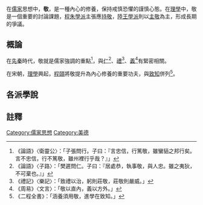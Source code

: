 在[[儒家|儒家]]思想中，'''敬'''，是一種內心的修養，保持戒慎恐懼的謹慎心態。在[[理學|理學]]中，敬是一個重要的討論課題，[[程朱學派|程朱學派]]主張應[[持敬|持敬]]，[[陸王學派|陸王學派]]則以[[主敬|主敬]]為主，形成長期的爭議。

==概論==
在[[先秦|先秦]]時代，敬就是儒家強調的重點<ref>《論語》〈衛靈公〉：「子張問行。子曰：『言忠信，行篤敬，雖蠻貊之邦行矣。言不忠信，行不篤敬，雖州裡行乎哉？』」</ref>，與[[仁|仁]]<ref>《論語》〈子路〉：「樊遲問仁。子曰：『居處恭，執事敬，與人忠。雖之夷狄，不可棄也。』」</ref>、[[禮|禮]]<ref>《禮記》〈樂記〉：「致禮以治，躬則莊敬，莊敬則嚴威。」</ref>、[[義|義]]<ref>《周易》〈文言〉：「敬以直內，義以方外。」</ref>有緊密相關。

在宋朝，[[理學|理學]]興起，[[程頤|程頤]]將敬提升為內心修養的重要功夫，與[[致知|致知]]併列<ref>《二程全書》：「涵養須用敬，進學在致知。」</ref>。

==各派學說==
==註釋==
{{reflist}}

[[Category:儒家思想|Category:儒家思想]]
[[Category:美德|Category:美德]]